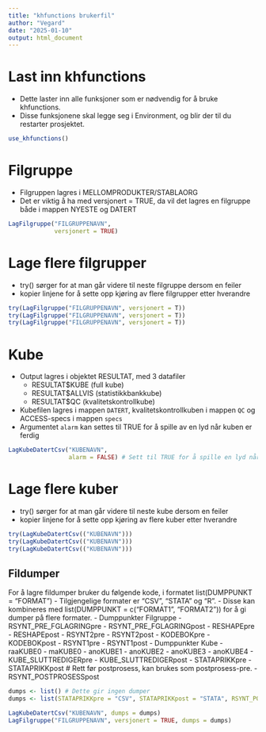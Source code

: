 ```yaml
---
title: "khfunctions brukerfil"
author: "Vegard"
date: "2025-01-10"
output: html_document
---
```


# Last inn khfunctions

- Dette laster inn alle funksjoner som er nødvendig for å bruke khfunctions. 
- Disse funksjonene skal legge seg i Environment, og blir der til du restarter prosjektet. 

```r
use_khfunctions()
```

# Filgruppe

- Filgruppen lagres i MELLOMPRODUKTER/STABLAORG
- Det er viktig å ha med versjonert = TRUE, da vil det lagres en filgruppe både i mappen NYESTE og DATERT

```r
LagFilgruppe("FILGRUPPENAVN", 
             versjonert = TRUE)
```

# Lage flere filgrupper

- try() sørger for at man går videre til neste filgruppe dersom en feiler
- kopier linjene for å sette opp kjøring av flere filgrupper etter hverandre

```r
try(LagFilgruppe("FILGRUPPENAVN", versjonert = T))
try(LagFilgruppe("FILGRUPPENAVN", versjonert = T))
try(LagFilgruppe("FILGRUPPENAVN", versjonert = T))
```

# Kube

- Output lagres i objektet RESULTAT, med 3 datafiler
    - RESULTAT$KUBE (full kube)
    - RESULTAT$ALLVIS (statistikkbankkube)
    - RESULTAT$QC (kvalitetskontrollkube)
- Kubefilen lagres i mappen `DATERT`, kvalitetskontrollkuben i mappen `QC` og ACCESS-specs i mappen `specs`
- Argumentet `alarm` kan settes til TRUE for å spille av en lyd når kuben er ferdig

```r
LagKubeDatertCsv("KUBENAVN", 
                 alarm = FALSE) # Sett til TRUE for å spille en lyd når kuben er ferdig
```

# Lage flere kuber

- try() sørger for at man går videre til neste kube dersom en feiler
- kopier linjene for å sette opp kjøring av flere kuber etter hverandre

```r
try(LagKubeDatertCsv(("KUBENAVN")))
try(LagKubeDatertCsv(("KUBENAVN")))
try(LagKubeDatertCsv(("KUBENAVN")))
```



## Fildumper
For å lagre fildumper bruker du følgende kode, i formatet list(DUMPPUNKT = "FORMAT")
- Tilgjengelige formater er "CSV", "STATA" og "R". 
    - Disse kan kombineres med list(DUMPPUNKT = c("FORMAT1", "FORMAT2")) for å gi dumper på flere formater. 
- Dumppunkter Filgruppe
    - RSYNT_PRE_FGLAGRINGpre
    - RSYNT_PRE_FGLAGRINGpost
    - RESHAPEpre
    - RESHAPEpost
    - RSYNT2pre
    - RSYNT2post
    - KODEBOKpre
    - KODEBOKpost
    - RSYNT1pre
    - RSYNT1post
- Dumppunkter Kube
    - raaKUBE0
    - maKUBE0
    - anoKUBE1
    - anoKUBE2
    - anoKUBE3
    - anoKUBE4
    - KUBE_SLUTTREDIGERpre
    - KUBE_SLUTTREDIGERpost
    - STATAPRIKKpre
    - STATAPRIKKpost # Rett før postprosess, kan brukes som postprosess-pre.
    - RSYNT_POSTPROSESSpost

```r
dumps <- list() # Dette gir ingen dumper
dumps <- list(STATAPRIKKpre = "CSV", STATAPRIKKpost = "STATA", RSYNT_POSTPROSESSpost = c("CSV", "STATA"))

LagKubeDatertCsv("KUBENAVN", dumps = dumps)
LagFilgruppe("FILGRUPPENAVN", versjonert = TRUE, dumps = dumps)
```

